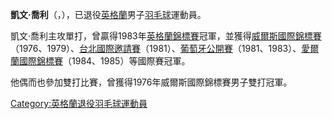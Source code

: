 {{noteTA|G1=Badminton}}
{{Infobox 羽球選手
| playername              = 凱文·喬利
| romanizedname           = {{lang|en|Kevin Jolly}}
| image                   = 
| size                    = 
| caption                 = 
| birth_name              = 
| date_of_birth           = {{birth date and age|1959|7|9}}
| place_of_birth          = 
| date_of_death           = 
| place_of_death          = 
| residence               = 
| height                  = 
| weight                  = 
| country                 = {{ENG}}
| years_started           = 
| years_retired           = 
| intldebut               = 
| coach                   = 
| handedness              = 
| event                   = 男子單打
| highest_ranking         = 
| date_of_highest_ranking = 
| current_ranking         = 現已退役
| date_of_current_ranking = 
| played                  = 
| titles                  = 
| bwf_profile             = 
| bwf_id                  = 
| updated                 = 
| medaltemplates          =
}}
{{MedalTableTop|width=286px}}
{{MedalSport | 男子[[羽毛球|羽毛球]]}}
{{MedalCountry|{{flag|ENG}}}}
{{MedalCompetition| [[羽毛球世界盃|世界盃]]}}
{{MedalBronze| [[1979年羽毛球世界盃|1979 東京]] | 男子單打}}
{{MedalCompetition| [[大英國協運動會羽球比賽|大英國協運動會]]}}
{{MedalGold  | [[1978年大英國協運動會羽毛球比賽|1978 愛德蒙頓]] | 混合團體}}
{{MedalCompetition| [[歐洲青年羽毛球錦標賽|歐洲青年錦標賽]]}}
{{MedalSilver| 1975 哥本哈根 | 混合團體}}
{{MedalBronze| 1975 哥本哈根 | 男子單打}}
{{MedalSilver| 1975 哥本哈根 | 男子雙打}}
{{MedalGold  | 1977 泰卡里 | 混合團體}}
{{MedalSilver| 1977 泰卡里 | 男子單打}}
{{MedalSilver| 1977 泰卡里 | 男子雙打}}
{{MedalSilver| 1977 泰卡里 | 混合雙打}}
{{MedalBottom}}
'''凱文·喬利'''（{{lang|en|Kevin Jolly}}，{{bd|1959年|7月9日}}），已退役[[英格蘭|英格蘭]]男子[[羽毛球|羽毛球]]運動員。

凱文·喬利主攻單打，曾贏得1983年[[英格蘭全國羽毛球錦標賽|英格蘭錦標賽]]冠軍，並獲得[[威爾斯羽毛球國際賽|威爾斯國際錦標賽]]（1976、1979）、[[中華台北羽球公開賽|台北國際邀請賽]]（1981）、[[葡萄牙羽毛球公開賽|葡萄牙公開賽]]（1981、1983）、[[愛爾蘭羽毛球公開賽|愛爾蘭國際錦標賽]]（1984、1985）等國際賽冠軍。

他偶而也參加雙打比賽，曾獲得1976年威爾斯國際錦標賽男子雙打冠軍。

{{Badminton-bio-stub}}

{{DEFAULTSORT:Jolly, Kevin}}
[[Category:英格蘭退役羽毛球運動員|Category:英格蘭退役羽毛球運動員]]